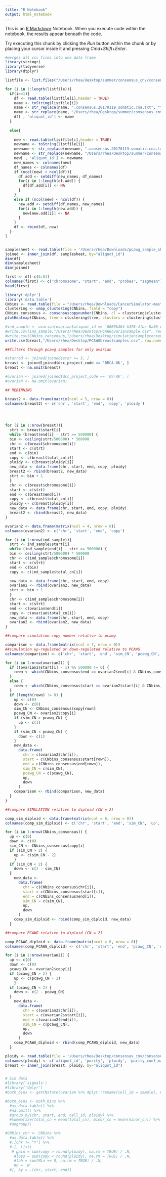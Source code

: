 ```yaml
---
title: "R Notebook"
output: html_notebook
---
```


This is an [R Markdown](http://rmarkdown.rstudio.com) Notebook. When you execute code within the notebook, the results appear beneath the code. 

Try executing this chunk by clicking the *Run* button within the chunk or by placing your cursor inside it and pressing *Cmd+Shift+Enter*. 

```r
#merges all csv files into one data frame
library(stringr)
library(tidyverse)
library(dtplyr)

listfile <- list.files("/Users/rhea/Desktop/summer/consensus_cnv/consensus.20170119.somatic.cna.icgc.public",pattern = "txt",full.names = T, recursive = TRUE)

for (i in 1:length(listfile)){
  if(i==1){
    df <- read.table(listfile[i],header = TRUE)
    name <- toString(listfile[i])
    name <- str_replace(name, ".consensus.20170119.somatic.cna.txt", "")
    name <- str_replace(name, "/Users/rhea/Desktop/summer/consensus_cnv/consensus.20170119.somatic.cna.icgc.public/", "")
    df[ , 'aliquot_id'] <- name
  }
  
  else{
    
    new <- read.table(listfile[i],header = TRUE)
    newname <- toString(listfile[i])
    newname <- str_replace(newname, ".consensus.20170119.somatic.cna.txt", "")
    newname <- str_replace(newname, "/Users/rhea/Desktop/summer/consensus_cnv/consensus.20170119.somatic.cna.icgc.public/", "")
    new[ , 'aliquot_id'] <- newname
    new_names <- colnames(new)
    df_names <- colnames(df)
    if (ncol(new) > ncol(df)){
      df.add <- setdiff(new_names, df_names)
      for(i in 1:length(df.add)) {
        df[df.add[i]] <- NA
      }
    }
    else if (ncol(new) < ncol(df)) {
      new.add <- setdiff(df_names, new_names)
      for(i in 1:length(new.add)) {
        new[new.add[i]] <- NA
      }
    }
    df <- rbind(df, new)
  }
}

```
```r
```


```r
samplesheet <- read.table(file = '/Users/rhea/Downloads/pcawg_sample_sheet.tsv', sep = '\t', header = TRUE)
joined <- inner_join(df, samplesheet, by="aliquot_id")
dim(df)
dim(samplesheet)
dim(joined)
```
```r
first <- df[-c(6:8)]
colnames(first) <- c("chromosome", "start", "end", "probes", "segmean")
head(first)

```
```r
library('dplyr')
library('data.table')
CNbins <- read.table(file = "/Users/rhea/Downloads/CancerSimulator-master/vignettes/HGSOC_cn_profiles_long_1.csv", sep = ",", header = TRUE)
clustering <- umap_clustering(CNbins, field = "copy")
CNbins_consensus <- consensuscopynumber(CNbins, cl = clustering$clustering) #cell_id becomes clone_id
plotHeatmap(CNbins, tree = clustering$tree, clusters = clustering$clustering)
```
```r
#ind_sample <- ovarian[ovarian$aliquot_id == '0009b464-b376-4fbc-8a56-da538269a02f', ]	
#write.csv(ind_sample,"/Users/rhea/Desktop/PCAWGovariansample.csv", row.names = FALSE)
#write.csv(CNbins_consensus,"/Users/rhea/Desktop/simulationsampleconsensus.csv", row.names = FALSE)
write.csv(breast,"/Users/rhea/Desktop/PCAWGbreastsamples.csv", row.names = FALSE)
```

```r
##filters through pcawg samples for only ovarian

#starred <- joined[joined$star >= 3, ]
breast <- joined[joined$dcc_project_code == 'BRCA-UK', ]
breast <- na.omit(breast)

#ovarian <- joined[joined$dcc_project_code == 'OV-AU', ]
#ovarian <- na.omit(ovarian)
```
```r

## REBINNING

breast2 <- data.frame(matrix(ncol = 5, nrow = 0))
colnames(breast2) <- c('chr', 'start', 'end', 'copy', 'ploidy')




for (i in 1:nrow(breast)){
  strt <- breast$start[i]
  while (breast$end[i] - strt >= 500000) {
  bin <- ceiling(strt/500000) * 500000
  chr <- c(breast$chromosome[i])
  start <- c(strt)
  end <- c(bin)
  copy <- c(breast$total_cn[i])
  ploidy <- c(breast$ploidy[i])
  new_data <- data.frame(chr, start, end, copy, ploidy)
  breast2 <- rbind(breast2, new_data)
  strt <- bin + 1
  }
  chr <- c(breast$chromosome[i])
  start <- c(strt)
  end <- c(breast$end[i])
  copy <- c(breast$total_cn[i])
  ploidy <- c(breast$ploidy[i])
  new_data <- data.frame(chr, start, end, copy, ploidy)
  breast2 <- rbind(breast2, new_data)
}

```

```r
ovarian2 <- data.frame(matrix(ncol = 4, nrow = 0))
colnames(ovarian2) <- c('chr', 'start', 'end', 'copy')

for (i in 1:nrow(ind_sample)){
  strt <- ind_sample$start[i]
  while (ind_sample$end[i] - strt >= 500000) {
  bin <- ceiling(strt/500000) * 500000
  chr <- c(ind_sample$chromosome[i])
  start <- c(strt)
  end <- c(bin)
  copy <- c(ind_sample$total_cn[i])

  new_data <- data.frame(chr, start, end, copy)
  ovarian2 <- rbind(ovarian2, new_data)
  strt <- bin + 1
  }
  chr <- c(ind_sample$chromosome[i])
  start <- c(strt)
  end <- c(ovarian$end[i])
  copy <- c(ovarian$total_cn[i])
  new_data <- data.frame(chr, start, end, copy)
  ovarian2 <- rbind(ovarian2, new_data)
}
```

```r
##compare simulation copy number relative to pcawg

comparison <- data.frame(matrix(ncol = 7, nrow = 0))
##simulation up-regulated or down-regulated relative to PCAWG 
colnames(comparison) <- c('chr', 'start', 'end', 'sim_CN', 'pcawg_CN', 'up', 'down')

for (i in 1:nrow(ovarian2)) {
  if ((ovarian2$start[i] - 1) %% 500000 != 0) {
    rown <- which(CNbins_consensus$end == ovarian2$end[i] & CNbins_consensus$chr == ovarian2$chr[i])
  }
  else {
    rown <- which(CNbins_consensus$start == ovarian2$start[i] & CNbins_consensus$chr == ovarian2$chr[i])
  }
  if (length(rown) != 0) {
    up <- c(0)
    down <- c(0)
    sim_CN <- CNbins_consensus$copy[rown]
    pcawg_CN <- ovarian2$copy[i]
    if (sim_CN > pcawg_CN) {
      up <- c(1)
    }
    if (sim_CN < pcawg_CN) {
      down <- c(1)
    }
    new_data <-
      data.frame(
        chr = c(ovarian2$chr[i]),
        start = c(CNbins_consensus$start[rown]),
        end = c(CNbins_consensus$end[rown]),
        sim_CN = c(sim_CN),
        pcawg_CN = c(pcawg_CN),
        up,
        down
      )
    comparison <- rbind(comparison, new_data)
  }
}
```
```r
  
##compare SIMULATION relative to diploid (CN = 2)

comp_sim_diploid <- data.frame(matrix(ncol = 6, nrow = 0))
colnames(comp_sim_diploid) <- c('chr', 'start', 'end', 'sim_CN', 'up', 'down')

for (i in 1:nrow(CNbins_consensus)) {
  up <- c(0)
  down <- c(0)
  sim_CN <- CNbins_consensus$copy[i]
  if (sim_CN > 2) {
    up <- c(sim_CN - 2)
    }
  if (sim_CN < 2) {
    down <- c(2 - sim_CN)
  }
    new_data <-
      data.frame(
        chr = c(CNbins_consensus$chr[i]),
        start = c(CNbins_consensus$start[i]),
        end = c(CNbins_consensus$end[i]),
        sim_CN = c(sim_CN),
        up,
        down
      )
    comp_sim_diploid <- rbind(comp_sim_diploid, new_data)
  }


```
```r
##compare PCAWG relative to diploid (CN = 2)

comp_PCAWG_diploid <- data.frame(matrix(ncol = 6, nrow = 0))
colnames(comp_PCAWG_diploid) <- c('chr', 'start', 'end', 'pcawg_CN', 'up', 'down')

for (i in 1:nrow(ovarian2)) {
  up <- c(0)
  down <- c(0)
  pcawg_CN <- ovarian2$copy[i]
  if (pcawg_CN > 2) {
    up <- c(pcawg_CN - 2)
    }
  if (pcawg_CN < 2) {
    down <- c(2 - pcawg_CN)
  }
    new_data <-
      data.frame(
        chr = c(ovarian2$chr[i]),
        start = c(ovarian2$start[i]),
        end = c(ovarian2$end[i]),
        sim_CN = c(pcawg_CN),
        up,
        down
      )
    comp_PCAWG_diploid <- rbind(comp_PCAWG_diploid, new_data)
  }
```

```r
ploidy <- read.table(file = '/Users/rhea/Desktop/consensus_cnv/consensus.20170217.purity.ploidy.txt', header = TRUE)
colnames(ploidy) <- c('aliquot_id', 'purity', 'ploidy', 'purity_conf_mad', 'wgd_status', 'wgd_uncertain')
breast <- inner_join(breast, ploidy, by="aliquot_id")


# bin data
#library('signals')
#library('dplyr')
#both_bins <- getCNstate(ovarian %>% dplyr::rename(cell_id = sample), ncores = 20)

#both_bins <- both_bins %>%
  #as.data.table() %>%
  #na.omit() %>%
  #group_by(chr, start, end, cell_id, ploidy) %>%
  #summarize(total_cn = mean(total_cn), minor_cn = mean(minor_cn)) %>%
  #ungroup()

#CNbins_chr <- CNbins %>%
  #as.data.table() %>%
  #.[chr != "Y"] %>%
  #.[, list(
   # gain = sum(copy > round(ploidy), na.rm = TRUE) / .N,
    #loss = sum(copy < round(ploidy), na.rm = TRUE) / .N,
    #loh = sum(Min == 0, na.rm = TRUE) / .N,
    #n = .N
  #), by = .(chr, start, end)]
```

```r










```

